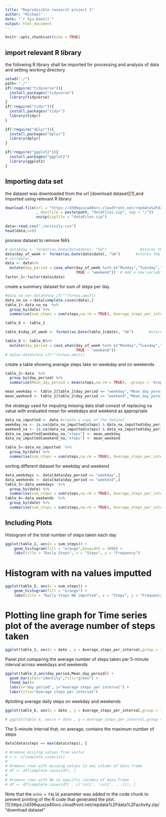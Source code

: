 ```yaml
---
title: "Reproducible research project 1"
author: "Michael"
date: "`r Sys.Date()`"
output: html_document
---
```


```r
knitr::opts_chunk$set(echo = TRUE)
```
## import relevant R library
the following R library shall be imported for processing and analysis of data and setting working directory

```r
setwd("./")
path<-"./"
if(!require("tidyverse")){
  install.packages("tidyverse")
  library(tidyverse)
}
if(!require("tidyr")){
  install.packages("tidyr")
  library(tidyr)
}

if(!require("dplyr")){
  install.packages("dplyr")
  library(dplyr)
}

if(!require("ggplot2")){
  install.packages("ggplot2")
  library(ggplot2)
}
```

## Importing data set

the dataset was downloaded from the url [download dataset][1],and imported using relevant R library

```r

download.file(url = "https://d396qusza40orc.cloudfront.net/repdata%2Fdata%2Factivity.zip"
              , destfile = paste(path, "dataFiles.zip", sep = "/"))
              unzip(zipfile = "dataFiles.zip")
              
data<-read.csv("./activity.csv")
head(data,n=6)
```
process dataset to remove NA's

```r
# data$day <- format(as.Date(data$date), "%d")               #stores the day from the date
data$day_of_week <- format(as.Date(data$date), "%A")       #stores the day of the week from the date
# str(data)
data <- data%>%
  mutate(day_period = case_when(day_of_week %in% c("Monday","Tuesday","Wednesday","Thursday","Friday") ~ "weekday",
                                TRUE ~ "weekend"))  # Add a new variable called day_period to identify weekday or                                                         #weekend
factor_1<-factor(data$date)
```

create a summary dataset for sum of steps per day

```r
#data_no_na<-data%>%na_if("")%>%na.omit()
data_no_na <-data[complete.cases(data),]
table_1<-data_no_na  %>%
  group_by(date) %>%
  summarise(sum_steps = sum(steps,na.rm = TRUE), Average_steps_per_interval = mean(steps,na.rm = TRUE), .groups = 'drop')

table_6 <- table_1

table_6$day_of_week <- format(as.Date(table_1$date), "%A")       #stores the day of the week from the date

table_6 <- table_6%>%
  mutate(day_period = case_when(day_of_week %in% c("Monday","Tuesday","Wednesday","Thursday","Friday") ~ "weekday",
                                TRUE ~ "weekend"))
# data<-data%>%na_if("")%>%na.omit()
```


create a table showing average steps take on weekday and on weekends
```r
table_2<-data  %>%
  group_by(day_period) %>%
  summarise(Mean_day_peroid = mean(steps,na.rm = TRUE), .groups = 'drop')

mean_weekday <- table_2[table_2$day_period == "weekday","Mean_day_peroid"][[1]]
mean_weekend <- table_2[table_2$day_period == "weekend","Mean_day_peroid"][[1]]
```

 the strategy used for imputing missing data shall consist of replacing na value with evaluated mean for weekdays and weekend as appropriate

```r
data_na_imputted <- data #create a copy of the dataset
weekday_na <- is.na(data_na_imputted$steps) & data_na_imputted$day_period == "weekday"
weekend_na <- is.na(data_na_imputted$steps) & data_na_imputted$day_period == "weekend"
data_na_imputted[weekday_na,"steps"] <- mean_weekday
data_na_imputted[weekend_na,"steps"] <- mean_weekend

table_5<-data_na_imputted  %>%
  group_by(date) %>%
  summarise(sum_steps = sum(steps,na.rm = TRUE), Average_steps_per_interval = mean(steps,na.rm = TRUE),.groups = 'drop')
```

sorting different dataset for weekday and weekend

```r
data_weekdays <- data[data$day_period == "weekday",]
data_weekends <- data[data$day_period == "weekend",]
table_3<-data_weekdays  %>%
  group_by(date) %>%
  summarise(sum_steps = sum(steps,na.rm = TRUE), Average_steps_per_interval = mean(steps,na.rm = TRUE),.groups = 'drop')
table_4<-data_weekends  %>%
  group_by(date) %>%
  summarise(sum_steps = sum(steps,na.rm = TRUE), Average_steps_per_interval = mean(steps,na.rm = TRUE),.groups = 'drop')

```


## Including Plots

Histogram of the total number of steps taken each day

```r
ggplot(table_1, aes(x = sum_steps)) +
    geom_histogram(fill = "orange",binwidth = 1000) +
    labs(title = "Daily Steps", x = "Steps", y = "Frequency")
```
# Histogram with na values imputted
```r
ggplot(table_5, aes(x = sum_steps)) +
    geom_histogram(fill = "orange") +
    labs(title = "Daily Steps NA imputted", x = "Steps", y = "Frequency")
```

# Plotting line graph for Time series plot of the average number of steps taken

```r
ggplot(table_1, aes(x = date , y = Average_steps_per_interval,group = 1 )) + geom_point(color="red", size=1) + geom_line(color="blue", size=1,group = 1 ) + labs(title = "Avg. Daily Steps", x = "Interval", y = "Avg. Steps per day")

```
Panel plot comparing the average number of steps taken per 5-minute interval across weekdays and weekends

```r
ggplot(table_2,aes(day_period,Mean_day_peroid)) +
  geom_bar(stat="identity",fill="green") +
  theme_bw()+
  labs(x="day period", y="Average steps per interval") + 
  labs(title="Average steps per interval")

```
#plotting average daily steps on weekday and weekends
```r
ggplot(table_6, aes(x = date , y = Average_steps_per_interval,group = 1 )) + geom_point(color="red", size=1) + geom_line(color="blue", size=1,group = 1 ) + facet_grid(.~day_period,scales = "free",space="free") + labs(title = "Avg. Daily Steps", x = "Days", y = "Avg. Steps per day weekdays")

# ggplot(table_4, aes(x = date , y = Average_steps_per_interval,group = 1 )) + geom_point(color="red", size=1) + geom_line(color="blue", size=1,group = 1 ) + labs(title = "Avg. Daily Steps weekends", x = "Interval", y = "Avg. Steps per day")
```


The 5-minute interval that, on average, contains the maximum number of steps

```r
data[data$steps == max(data$steps), ]

# #remove missing values from vector
# x <- x[complete.cases(x)]
# 
# #remove rows with missing values in any column of data frame
# df <- df[complete.cases(df), ]
# 
# #remove rows with NA in specific columns of data frame
# df <- df[complete.cases(df[ , c('col1', 'col2', ...)]), ] 
```


Note that the `echo = FALSE` parameter was added to the code chunk to prevent printing of the R code that generated the plot.
[1]:https://d396qusza40orc.cloudfront.net/repdata%2Fdata%2Factivity.zip/ "download dataset"